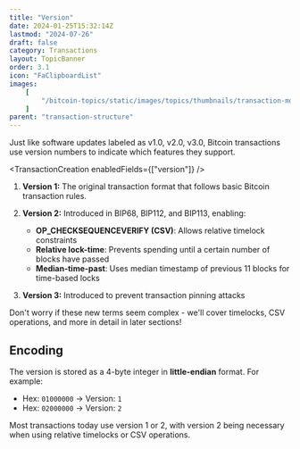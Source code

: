 ```yaml
---
title: "Version"
date: 2024-01-25T15:32:14Z
lastmod: "2024-07-26"
draft: false
category: Transactions
layout: TopicBanner
order: 3.1
icon: "FaClipboardList"
images:
    [
        "/bitcoin-topics/static/images/topics/thumbnails/transaction-module/tx-version.webp"
    ]
parent: "transaction-structure"
---
```


Just like software updates labeled as v1.0, v2.0, v3.0, Bitcoin transactions use version numbers to indicate which features they support.

<TransactionCreation enabledFields={["version"]} />

1. **Version 1:** The original transaction format that follows basic Bitcoin transaction rules.

2. **Version 2:** Introduced in BIP68, BIP112, and BIP113, enabling:

    - **OP_CHECKSEQUENCEVERIFY (CSV)**: Allows relative timelock constraints
    - **Relative lock-time**: Prevents spending until a certain number of blocks have passed
    - **Median-time-past**: Uses median timestamp of previous 11 blocks for time-based locks

3. **Version 3:** Introduced to prevent transaction pinning attacks

<ExpandableAlert title="Note" type="info" expandable={false}>
    Don't worry if these new terms seem complex - we'll cover timelocks, CSV
    operations, and more in detail in later sections!
</ExpandableAlert>

## Encoding

The version is stored as a 4-byte integer in **little-endian** format. For example:

-   Hex: `01000000` → Version: `1`
-   Hex: `02000000` → Version: `2`

Most transactions today use version 1 or 2, with version 2 being necessary when using relative timelocks or CSV operations.
